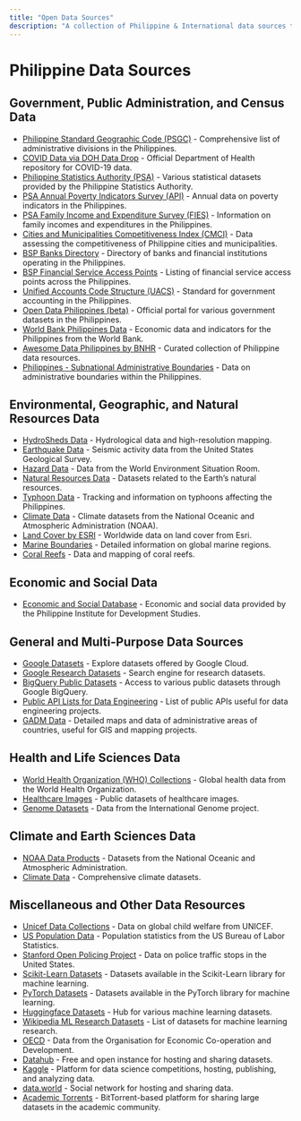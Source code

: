 ---
title: "Open Data Sources"
description: "A collection of Philippine & International data sources that can be freely used for projects."
---

# Philippine Data Sources

## Government, Public Administration, and Census Data

- [Philippine Standard Geographic Code (PSGC)](https://psa.gov.ph/classification/psgc) - Comprehensive list of administrative divisions in the Philippines.
- [COVID Data via DOH Data Drop](https://drive.google.com/drive/folders/1ZPPcVU4M7T-dtRyUceb0pMAd8ickYf8o) - Official Department of Health repository for COVID-19 data.
- [Philippine Statistics Authority (PSA)](https://openstat.psa.gov.ph/Database) - Various statistical datasets provided by the Philippine Statistics Authority.
- [PSA Annual Poverty Indicators Survey (API)](https://psa.gov.ph/content/annual-poverty-indicators-survey-apis) - Annual data on poverty indicators in the Philippines.
- [PSA Family Income and Expenditure Survey (FIES)](https://psa.gov.ph/statistics/income-expenditure/fies) - Information on family incomes and expenditures in the Philippines.
- [Cities and Municipalities Competitiveness Index (CMCI)](https://cmci.dti.gov.ph/) - Data assessing the competitiveness of Philippine cities and municipalities.
- [BSP Banks Directory](https://www.bsp.gov.ph/SitePages/FinancialStability/DirBanksFIList.aspx) - Directory of banks and financial institutions operating in the Philippines.
- [BSP Financial Service Access Points](https://www.bsp.gov.ph/SitePages/InclusiveFinance/FinancialServiceAP.aspx) - Listing of financial service access points across the Philippines.
- [Unified Accounts Code Structure (UACS)](https://www.uacs.gov.ph/) - Standard for government accounting in the Philippines.
- [Open Data Philippines (beta)](https://data.gov.ph/index/home) - Official portal for various government datasets in the Philippines.
- [World Bank Philippines Data](https://data.worldbank.org/country/PH) - Economic data and indicators for the Philippines from the World Bank.
- [Awesome Data Philippines by BNHR](https://github.com/benhur07b/awesome-data-philippines) - Curated collection of Philippine data resources.
- [Philippines - Subnational Administrative Boundaries](https://data.humdata.org/dataset/cod-ab-phl) - Data on administrative boundaries within the Philippines.

## Environmental, Geographic, and Natural Resources Data

- [HydroSheds Data](https://www.hydrosheds.org/) - Hydrological data and high-resolution mapping.
- [Earthquake Data](https://earthquake.usgs.gov/data/) - Seismic activity data from the United States Geological Survey.
- [Hazard Data](https://wesr.unepgrid.ch/?project=MX-XVK-HPH-OGN-HVE-GGN&language=en) - Data from the World Environment Situation Room.
- [Natural Resources Data](https://resourcewatch.org/) - Datasets related to the Earth’s natural resources.
- [Typhoon Data](https://typhoon2000.ph/) - Tracking and information on typhoons affecting the Philippines.
- [Climate Data](https://www.ncdc.noaa.gov/ibtracs/) - Climate datasets from the National Oceanic and Atmospheric Administration (NOAA).
- [Land Cover by ESRI](https://livingatlas.arcgis.com/landcoverexplorer/) - Worldwide data on land cover from Esri.
- [Marine Boundaries](https://www.marineregions.org/) - Detailed information on global marine regions.
- [Coral Reefs](https://allencoralatlas.org/atlas/#4.12/8.7755/124.8789) - Data and mapping of coral reefs.

## Economic and Social Data

- [Economic and Social Database](https://econdb.pids.gov.ph/tablecategories/index/3) - Economic and social data provided by the Philippine Institute for Development Studies.

## General and Multi-Purpose Data Sources

- [Google Datasets](https://cloud.google.com/datasets) - Explore datasets offered by Google Cloud.
- [Google Research Datasets](https://datasetsearch.research.google.com/) - Search engine for research datasets.
- [BigQuery Public Datasets](https://cloud.google.com/bigquery/public-data) - Access to various public datasets through Google BigQuery.
- [Public API Lists for Data Engineering](https://github.com/public-api-lists/public-api-lists) - List of public APIs useful for data engineering projects.
- [GADM Data](https://gadm.org/data.html) - Detailed maps and data of administrative areas of countries, useful for GIS and mapping projects.

## Health and Life Sciences Data

- [World Health Organization (WHO) Collections](https://www.who.int/data/collections) - Global health data from the World Health Organization.
- [Healthcare Images](https://cloud.google.com/healthcare-api/docs/resources/public-datasets/idc) - Public datasets of healthcare images.
- [Genome Datasets](https://www.internationalgenome.org/data) - Data from the International Genome project.

## Climate and Earth Sciences Data

- [NOAA Data Products](https://www.ncei.noaa.gov/products) - Datasets from the National Oceanic and Atmospheric Administration.
- [Climate Data](https://www.climate.gov/maps-data/all) - Comprehensive climate datasets.

## Miscellaneous and Other Data Resources

- [Unicef Data Collections](https://data.unicef.org/resources/dataset/sowc-2019-statistical-tables/) - Data on global child welfare from UNICEF.
- [US Population Data](https://www.bls.gov/cps/tables.htm) - Population statistics from the US Bureau of Labor Statistics.
- [Stanford Open Policing Project](https://openpolicing.stanford.edu/) - Data on police traffic stops in the United States.
- [Scikit-Learn Datasets](https://scikit-learn.org/stable/datasets/toy_dataset.html) - Datasets available in the Scikit-Learn library for machine learning.
- [PyTorch Datasets](https://pytorch.org/vision/stable/datasets.html) - Datasets available in the PyTorch library for machine learning.
- [Huggingface Datasets](https://huggingface.co/datasets) - Hub for various machine learning datasets.
- [Wikipedia ML Research Datasets](https://en.wikipedia.org/wiki/List_of_datasets_for_machine_learning_research) - List of datasets for machine learning research.
- [OECD](https://data.oecd.org/) - Data from the Organisation for Economic Co-operation and Development.
- [Datahub](https://awesomedataengineering.com/) - Free and open instance for hosting and sharing datasets.
- [Kaggle](https://www.kaggle.com/) - Platform for data science competitions, hosting, publishing, and analyzing data.
- [data.world](https://data.world/) - Social network for hosting and sharing data.
- [Academic Torrents](http://academictorrents.com/) - BitTorrent-based platform for sharing large datasets in the academic community.
